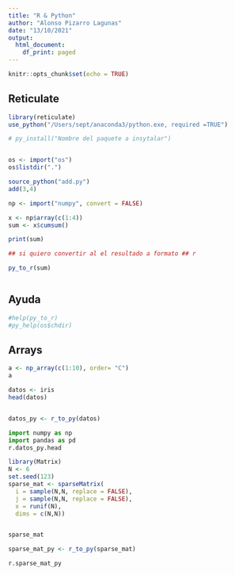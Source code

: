 ```yaml
---
title: "R & Python"
author: "Alonso Pizarro Lagunas"
date: "13/10/2021"
output:
  html_document:
    df_print: paged
---
```


```r
knitr::opts_chunk$set(echo = TRUE)
```


## Reticulate

```r
library(reticulate)
use_python("/Users/sept/anaconda3/python.exe, required =TRUE")

# py_install("Nombre del paquete a insytalar")


os <- import("os")
os$listdir(".")
```

```r
source_python("add.py")
add(3,4)
```


```r
np <- import("numpy", convert = FALSE)

x <- np$array(c(1:4))
sum <- x$cumsum()

print(sum)

## si quiero convertir al el resultado a formato ## r

py_to_r(sum)



```


## Ayuda

```r
#help(py_to_r)
#py_help(os$chdir)
```

## Arrays

```r
a <- np_array(c(1:10), order= "C")
a
```

```r
datos <- iris
head(datos)


datos_py <- r_to_py(datos)
```


```python
import numpy as np
import pandas as pd
r.datos_py.head
```

```r
library(Matrix)
N <- 6
set.seed(123)
sparse_mat <- sparseMatrix(
  i = sample(N,N, replace = FALSE),
  j = sample(N,N, replace = FALSE),
  x = runif(N),
  dims = c(N,N))


sparse_mat

sparse_mat_py <- r_to_py(sparse_mat)

```


```python
r.sparse_mat_py
```


